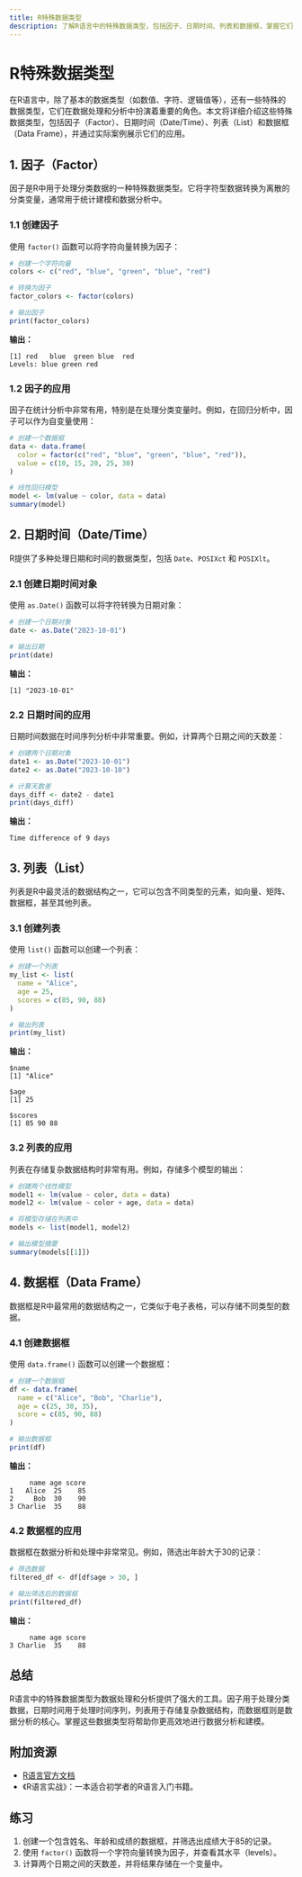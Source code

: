 ```yaml
---
title: R特殊数据类型
description: 了解R语言中的特殊数据类型，包括因子、日期时间、列表和数据框，掌握它们的特点和应用场景。
---
```


# R特殊数据类型

在R语言中，除了基本的数据类型（如数值、字符、逻辑值等），还有一些特殊的数据类型，它们在数据处理和分析中扮演着重要的角色。本文将详细介绍这些特殊数据类型，包括因子（Factor）、日期时间（Date/Time）、列表（List）和数据框（Data Frame），并通过实际案例展示它们的应用。

## 1. 因子（Factor）

因子是R中用于处理分类数据的一种特殊数据类型。它将字符型数据转换为离散的分类变量，通常用于统计建模和数据分析中。

### 1.1 创建因子

使用 `factor()` 函数可以将字符向量转换为因子：

```r
# 创建一个字符向量
colors <- c("red", "blue", "green", "blue", "red")

# 转换为因子
factor_colors <- factor(colors)

# 输出因子
print(factor_colors)
```

**输出：**
```
[1] red   blue  green blue  red  
Levels: blue green red
```

### 1.2 因子的应用

因子在统计分析中非常有用，特别是在处理分类变量时。例如，在回归分析中，因子可以作为自变量使用：

```r
# 创建一个数据框
data <- data.frame(
  color = factor(c("red", "blue", "green", "blue", "red")),
  value = c(10, 15, 20, 25, 30)
)

# 线性回归模型
model <- lm(value ~ color, data = data)
summary(model)
```

## 2. 日期时间（Date/Time）

R提供了多种处理日期和时间的数据类型，包括 `Date`、`POSIXct` 和 `POSIXlt`。

### 2.1 创建日期时间对象

使用 `as.Date()` 函数可以将字符转换为日期对象：

```r
# 创建一个日期对象
date <- as.Date("2023-10-01")

# 输出日期
print(date)
```

**输出：**
```
[1] "2023-10-01"
```

### 2.2 日期时间的应用

日期时间数据在时间序列分析中非常重要。例如，计算两个日期之间的天数差：

```r
# 创建两个日期对象
date1 <- as.Date("2023-10-01")
date2 <- as.Date("2023-10-10")

# 计算天数差
days_diff <- date2 - date1
print(days_diff)
```

**输出：**
```
Time difference of 9 days
```

## 3. 列表（List）

列表是R中最灵活的数据结构之一，它可以包含不同类型的元素，如向量、矩阵、数据框，甚至其他列表。

### 3.1 创建列表

使用 `list()` 函数可以创建一个列表：

```r
# 创建一个列表
my_list <- list(
  name = "Alice",
  age = 25,
  scores = c(85, 90, 88)
)

# 输出列表
print(my_list)
```

**输出：**
```
$name
[1] "Alice"

$age
[1] 25

$scores
[1] 85 90 88
```

### 3.2 列表的应用

列表在存储复杂数据结构时非常有用。例如，存储多个模型的输出：

```r
# 创建两个线性模型
model1 <- lm(value ~ color, data = data)
model2 <- lm(value ~ color + age, data = data)

# 将模型存储在列表中
models <- list(model1, model2)

# 输出模型摘要
summary(models[[1]])
```

## 4. 数据框（Data Frame）

数据框是R中最常用的数据结构之一，它类似于电子表格，可以存储不同类型的数据。

### 4.1 创建数据框

使用 `data.frame()` 函数可以创建一个数据框：

```r
# 创建一个数据框
df <- data.frame(
  name = c("Alice", "Bob", "Charlie"),
  age = c(25, 30, 35),
  score = c(85, 90, 88)
)

# 输出数据框
print(df)
```

**输出：**
```
     name age score
1   Alice  25    85
2     Bob  30    90
3 Charlie  35    88
```

### 4.2 数据框的应用

数据框在数据分析和处理中非常常见。例如，筛选出年龄大于30的记录：

```r
# 筛选数据
filtered_df <- df[df$age > 30, ]

# 输出筛选后的数据框
print(filtered_df)
```

**输出：**
```
     name age score
3 Charlie  35    88
```

## 总结

R语言中的特殊数据类型为数据处理和分析提供了强大的工具。因子用于处理分类数据，日期时间用于处理时间序列，列表用于存储复杂数据结构，而数据框则是数据分析的核心。掌握这些数据类型将帮助你更高效地进行数据分析和建模。

## 附加资源

- [R语言官方文档](https://cran.r-project.org/doc/manuals/r-release/R-intro.html)
- 《R语言实战》：一本适合初学者的R语言入门书籍。

## 练习

1. 创建一个包含姓名、年龄和成绩的数据框，并筛选出成绩大于85的记录。
2. 使用 `factor()` 函数将一个字符向量转换为因子，并查看其水平（levels）。
3. 计算两个日期之间的天数差，并将结果存储在一个变量中。

